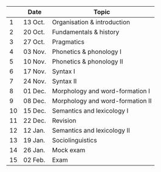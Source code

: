 |    | Date    | Topic |
|----|---------|-------|
|  1 | 13 Oct. | Organisation & introduction |
|  2 | 20 Oct. | Fundamentals & history |
|  3 | 27 Oct. | Pragmatics |
|  4 | 03 Nov. | Phonetics & phonology I |
|  5 | 10 Nov. | Phonetics & phonology II |
|  6 | 17 Nov. | Syntax I |
|  7 | 24 Nov. | Syntax II |
|  8 | 01 Dec. | Morphology and word-formation I |
|  9 | 08 Dec. | Morphology and word-formation II |
| 10 | 15 Dec. | Semantics and lexicology I |
| 11 | 22 Dec. | Revision |
| 12 | 12 Jan. | Semantics and lexicology II |
| 13 | 19 Jan. | Sociolinguistics |
| 14 | 26 Jan. | Mock exam |
| 15 | 02 Feb. | Exam |
